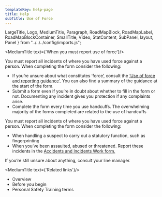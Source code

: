 ```yaml
---
templateKey: help-page
title: Help
subTitle: Use of Force
---
```

LargeTitle, Logo, MediumTitle, Paragraph, RoadMapBlock, RoadMapLabel, RoadMapBlockContainer, SmallTitle, Video, StatContent,
SubPanel, layout, Panel } from "../../../config/imports.js";

<MediumTitle text={'When you must report use of force'}/>

You must report all incidents of where you have used force against a person. When completing the form consider the following:

<ul class="govuk-list govuk-list--bullet">
	<li>If you’re unsure about what constitutes ‘force’, consult the <a class="govuk-link" href="https://horizon.fcos.gsi.gov.uk/file-wrapper/use-force-and-reporting" target="blank">‘Use of force and reporting guidance'.</a> You can also find a summary of the guidance at the start of the form.</li>
	<li>Submit a form even if you’re in doubt about whether to fill in the form or not.  Documenting any incident gives you protection if any complaints arise.</li>
    <li>Complete the form every time you use handcuffs. The overwhelming majority of the forms completed are related to the use of handcuffs</li>
</ul>

You must report all incidents of where you have used force against a person. When completing the form consider the following:

<ul class="govuk-list govuk-list--bullet">
	<li>When handling a suspect to carry out a statutory function, such as fingerprinting</li>
	<li>When you’ve been assaulted, abused or threatened. Report these incidents in the <a class="govuk-link" href="http://eforms.homeoffice.gsi.gov.uk/AchieveForms/?mode=fill&form_uri=sandbox-publish://AF-Form-257327a6-2290-4d52-97be-24ce2e047155/definition.json&category=AF-Category-0c815fa7-dafb-4809-b1d4-85033597c9e7#/AchieveForms/?mode=fill&form_uri=sandbox-publish" target="blank">Accidents and Incidents Work form.</a></li>
</ul>

If you’re still unsure about anything, consult your line manager.

<MediumTitle text={'Related links'}/>

<ul class="govuk-list govuk-list--bullet">
	<li><Link class="govuk-link" to="/help/uof/">Overview</Link></li>
	<li><Link class="govuk-link" to="/help/uof/uof-before-you-begin/">Before you begin</Link></li>
    <li><Link class="govuk-link" to="/help/uof/uof-personal-safety-training-terms/">Personal Safety Training terms</Link></li>
</ul>